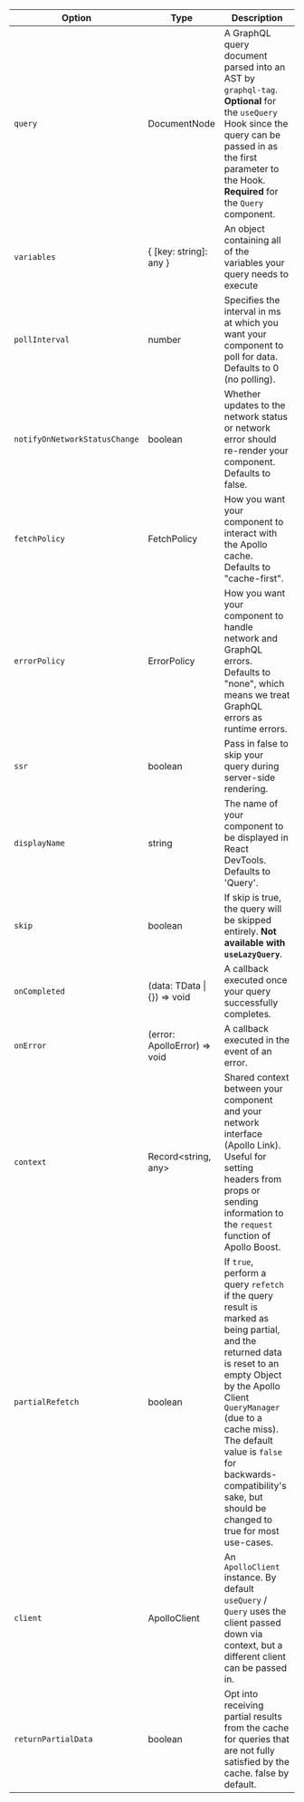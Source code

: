 | Option                        | Type                            | Description                                                                                                                                                                                                                                                                                                          |
| ----------------------------- | ------------------------------- | -------------------------------------------------------------------------------------------------------------------------------------------------------------------------------------------------------------------------------------------------------------------------------------------------------------------- |
| `query`                       | DocumentNode                    | A GraphQL query document parsed into an AST by `graphql-tag`. **Optional** for the `useQuery` Hook since the query can be passed in as the first parameter to the Hook. **Required** for the `Query` component.                                                                                                      |
| `variables`                   | { [key: string]: any }          | An object containing all of the variables your query needs to execute                                                                                                                                                                                                                                                |
| `pollInterval`                | number                          | Specifies the interval in ms at which you want your component to poll for data. Defaults to 0 (no polling).                                                                                                                                                                                                          |
| `notifyOnNetworkStatusChange` | boolean                         | Whether updates to the network status or network error should re-render your component. Defaults to false.                                                                                                                                                                                                           |
| `fetchPolicy`                 | FetchPolicy                     | How you want your component to interact with the Apollo cache. Defaults to "cache-first".                                                                                                                                                                                                                            |
| `errorPolicy`                 | ErrorPolicy                     | How you want your component to handle network and GraphQL errors. Defaults to "none", which means we treat GraphQL errors as runtime errors.                                                                                                                                                                         |
| `ssr`                         | boolean                         | Pass in false to skip your query during server-side rendering.                                                                                                                                                                                                                                                       |
| `displayName`                 | string                          | The name of your component to be displayed in React DevTools. Defaults to 'Query'.                                                                                                                                                                                                                                   |
| `skip`                        | boolean                         | If skip is true, the query will be skipped entirely. **Not available with `useLazyQuery`**.                                                                                                                                                                                                                          |
| `onCompleted`                 | (data: TData &#124; {}) => void | A callback executed once your query successfully completes.                                                                                                                                                                                                                                                          |
| `onError`                     | (error: ApolloError) => void    | A callback executed in the event of an error.                                                                                                                                                                                                                                                                        |
| `context`                     | Record&lt;string, any&gt;       | Shared context between your component and your network interface (Apollo Link). Useful for setting headers from props or sending information to the `request` function of Apollo Boost.                                                                                                                              |
| `partialRefetch`              | boolean                         | If `true`, perform a query `refetch` if the query result is marked as being partial, and the returned data is reset to an empty Object by the Apollo Client `QueryManager` (due to a cache miss). The default value is `false` for backwards-compatibility's sake, but should be changed to true for most use-cases. |
| `client`                      | ApolloClient                    | An `ApolloClient` instance. By default `useQuery` / `Query` uses the client passed down via context, but a different client can be passed in.                                                                                                                                                                        |
| `returnPartialData`           | boolean                         | Opt into receiving partial results from the cache for queries that are not fully satisfied by the cache. false by default.                                                                                                                                                                                           |
